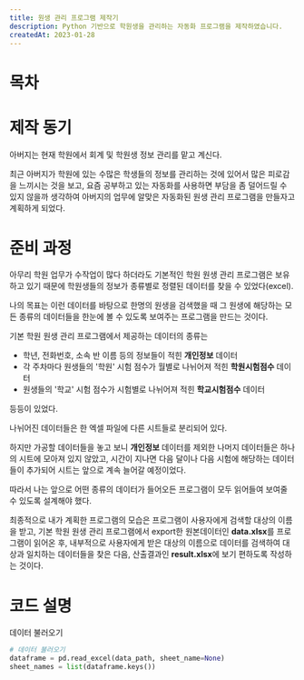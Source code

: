 ```yaml
---
title: 원생 관리 프로그램 제작기
description: Python 기반으로 학원생을 관리하는 자동화 프로그램을 제작하였습니다.
createdAt: 2023-01-28
---
```


# 목차

# 제작 동기

아버지는 현재 학원에서 회계 및 학원생 정보 관리를 맡고 계신다.

최근 아버지가 학원에 있는 수많은 학생들의 정보를 관리하는 것에 있어서 많은 피로감을 느끼시는 것을 보고, 요즘 공부하고 있는 자동화를 사용하면 부담을 좀 덜어드릴 수 있지 않을까 생각하여 아버지의 업무에 알맞은 자동화된 원생 관리 프로그램을 만들자고 계획하게 되었다.

# 준비 과정

아무리 학원 업무가 수작업이 많다 하더라도 기본적인 학원 원생 관리 프로그램은 보유하고 있기 때문에 학원생들의 정보가 종류별로 정렬된 데이터를 찾을 수 있었다(excel).

나의 목표는 이런 데이터를 바탕으로 한명의 원생을 검색했을 때 그 원생에 해당하는 모든 종류의 데이터들을 한눈에 볼 수 있도록 보여주는 프로그램을 만드는 것이다.

기본 학원 원생 관리 프로그램에서 제공하는 데이터의 종류는

- 학년, 전화번호, 소속 반 이름 등의 정보들이 적힌 **개인정보** 데이터
- 각 주차마다 원생들의 '학원' 시험 점수가 월별로 나뉘어져 적힌 **학원시험점수** 데이터
- 원생들의 '학교' 시험 점수가 시험별로 나뉘어져 적힌 **학교시험점수** 데이터

등등이 있었다.

나뉘어진 데이터들은 한 엑셀 파일에 다른 시트들로 분리되어 있다.

하지만 가공할 데이터들을 놓고 보니 **개인정보** 데이터를 제외한 나머지 데이터들은 하나의 시트에 모아져 있지 않았고, 시간이 지나면 다음 달이나 다음 시험에 해당하는 데이터들이 추가되어 시트는 앞으로 계속 늘어갈 예정이었다.

따라서 나는 앞으로 어떤 종류의 데이터가 들어오든 프로그램이 모두 읽어들여 보여줄 수 있도록 설계해야 했다.

최종적으로 내가 계획한 프로그램의 모습은 프로그램이 사용자에게 검색할 대상의 이름을 받고, 기본 학원 원생 관리 프로그램에서 export한 원본데이터인 **data.xlsx**를 프로그램이 읽어온 후, 내부적으로 사용자에게 받은 대상의 이름으로 데이터를 검색하여 대상과 일치하는 데이터들을 찾은 다음, 산출결과인 **result.xlsx**에 보기 편하도록 작성하는 것이다.

# 코드 설명
데이터 불러오기
```python
# 데이터 불러오기
dataframe = pd.read_excel(data_path, sheet_name=None)
sheet_names = list(dataframe.keys())
```